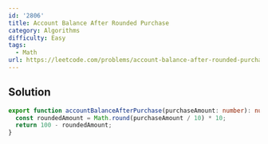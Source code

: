 ```yaml
---
id: '2806'
title: Account Balance After Rounded Purchase
category: Algorithms
difficulty: Easy
tags:
  - Math
url: https://leetcode.com/problems/account-balance-after-rounded-purchase
---
```


## Solution

```typescript filename="solution.ts" copy
export function accountBalanceAfterPurchase(purchaseAmount: number): number {
  const roundedAmount = Math.round(purchaseAmount / 10) * 10;
  return 100 - roundedAmount;
}
```
